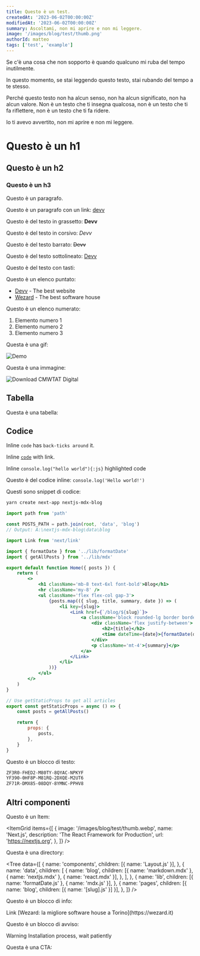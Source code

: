 ```yaml
---
title: Questo è un test.
createdAt: '2023-06-02T00:00:00Z'
modifiedAt: '2023-06-02T00:00:00Z'
summary: Ascoltami, non mi aprire e non mi leggere.
image: '/images/blog/test/thumb.png'
authorId: matteo
tags: ['test', 'example']
---
```


Se c'è una cosa che non sopporto è quando qualcuno mi ruba del tempo inutilmente.

In questo momento, se stai leggendo questo testo, stai rubando del tempo a te stesso.

Perché questo testo non ha alcun senso, non ha alcun significato, non ha alcun valore.
Non è un testo che ti insegna qualcosa, non è un testo che ti fa riflettere, non è un testo che ti fa ridere.

Io ti avevo avvertito, non mi aprire e non mi leggere.

# Questo è un h1

## Questo è un h2

### Questo è un h3

Questo è un paragrafo.

Questo è un paragrafo con un link: [devv](https://devv.it)

Questo è del testo in grassetto: **Devv**

Questo è del testo in corsivo: _Devv_

Questo è del testo barrato: ~~Devv~~

Questo è del testo sottolineato: <u>Devv</u>

Questo è del testo con tasti:

Questo è un elenco puntato:

- [Devv](https://devv.it) - The best website
- [Wezard](https://wezard.it) - The best software house

Questo è un elenco numerato:

1. Elemento numero 1
2. Elemento numero 2
3. Elemento numero 3

Questa è una gif:

<Image src='/images/blog/test/example.gif' alt='Demo' width={1500} height={500} />

Questa è una immagine:

<Image src='/images/blog/test/project-example.webp' alt='Download CMWTAT Digital' width={1500} height={500} />

## Tabella

Questa è una tabella:

<Table
    headers={['Example', 'Description', 'Rules']}
    rows={[
        ['$value', 'Lowercase', '✅'],
        ['$Value', 'Uppercase', '✅'],
        ['$_value', 'Underscore', '✅'],
        ['$1value', 'Start from number', '❌'],
    ]}
/>

## Codice

Inline `code` has `back-ticks around` it.

Inline [`code`]() with link.

Inline `console.log("hello world"){:js}` highlighted code

Questo è del codice inline: `console.log('Hello world!')`

Questi sono snippet di codice:

```sh title="Terminal"
yarn create next-app nextjs-mdx-blog
```

```js showLineNumbers title="lib/mdx.js" {3}
import path from 'path'

const POSTS_PATH = path.join(root, 'data', 'blog')
// Output: A:\nextjs-mdx-blog\data\blog
```

```jsx showLineNumbers title="pages/index.js"
import Link from 'next/link'

import { formatDate } from '../lib/formatDate'
import { getAllPosts } from '../lib/mdx'

export default function Home({ posts }) {
    return (
        <>
            <h1 className='mb-8 text-6xl font-bold'>Blog</h1>
            <hr className='my-8' />
            <ul className='flex flex-col gap-3'>
                {posts.map(({ slug, title, summary, date }) => (
                    <li key={slug}>
                        <Link href={`/blog/${slug}`}>
                            <a className='block rounded-lg border border-solid border-gray-300 p-6 shadow-md'>
                                <div className='flex justify-between'>
                                    <h2>{title}</h2>
                                    <time dateTime={date}>{formatDate(date)}</time>
                                </div>
                                <p className='mt-4'>{summary}</p>
                            </a>
                        </Link>
                    </li>
                ))}
            </ul>
        </>
    )
}

// Use getStaticProps to get all articles
export const getStaticProps = async () => {
    const posts = getAllPosts()

    return {
        props: {
            posts,
        },
    }
}
```

Questo è un blocco di testo:

```txt
ZF3R0-FHED2-M80TY-8QYAC-NPKYF
YF390-0HF8P-M81RQ-2DXQE-M2UT6
ZF71R-DMX85-08DQY-8YMNC-PPHV8
```

## Altri componenti

Questo è un Item:

<ItemGrid
    items={[
        {
            image: '/images/blog/test/thumb.webp',
            name: 'Next.js',
            description: 'The React Framework for Production',
            url: 'https://nextjs.org',
        },
    ]}
/>

Questa è una directory:

<Tree
    data={[
        {
            name: 'components',
            children: [{ name: 'Layout.js' }],
        },
        {
            name: 'data',
            children: [
                {
                    name: 'blog',
                    children: [{ name: 'markdown.mdx' }, { name: 'nextjs.mdx' }, { name: 'react.mdx' }],
                },
            ],
        },
        {
            name: 'lib',
            children: [{ name: 'formatDate.js' }, { name: 'mdx.js' }],
        },
        {
            name: 'pages',
            children: [{ name: 'blog', children: [{ name: '[slug].js' }] }],
        },
    ]}
/>

Questo è un blocco di info:

<Alert>
    <AlertTitle>Link</AlertTitle>
    <AlertDescription>[Wezard: la migliore software house a Torino](https://wezard.it)</AlertDescription>
</Alert>

Questo è un blocco di avviso:

<Alert variant='warning'>
    <AlertTitle>Warning</AlertTitle>
    <AlertDescription>Installation process, wait patiently</AlertDescription>
</Alert>

Questa è una CTA:

<CtaCard
    title="Pronto per l'innovazione aziendale?"
    description="Esplora come il mio servizio di Fractional CTO può portare la tua azienda all'avanguardia. Contattami per scoprire i benefici tangibili e trasformare la tua strategia tecnologica."
    primaryButtonText='Contattami Ora'
    primaryButtonUrl='/contacts'
    align='center'
    pattern='circles'
/>

